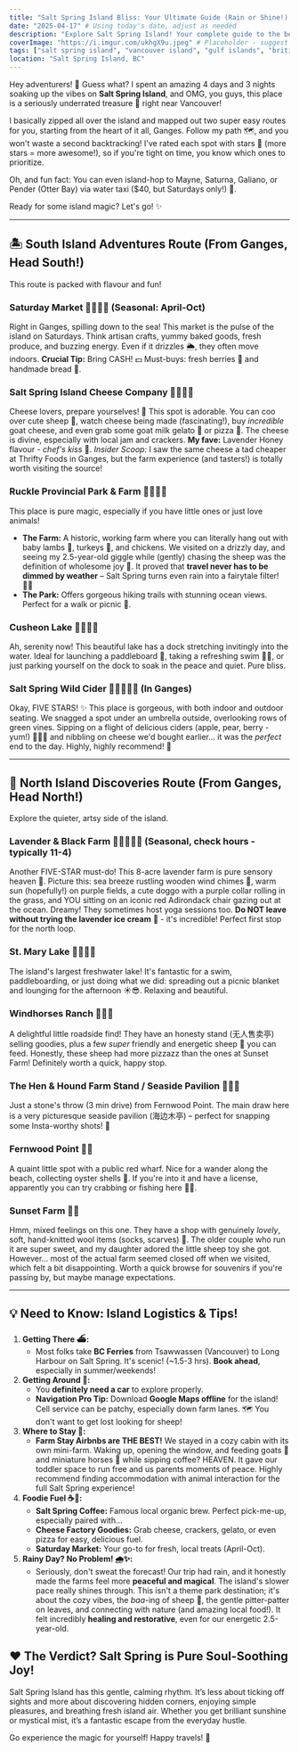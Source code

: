 ```yaml
---
title: "Salt Spring Island Bliss: Your Ultimate Guide (Rain or Shine!) ☀️🌧️🐑"
date: "2025-04-17" # Using today's date, adjust as needed
description: "Explore Salt Spring Island! Your complete guide to the best spots north and south from Ganges, including family fun on rainy days, farm visits, cheese tasting, cider sipping, and stunning nature. Tips included!"
coverImage: "https://i.imgur.com/ukhgX9u.jpeg" # Placeholder - suggest a nice scenic shot or farm animal pic!
tags: ["salt spring island", "vancouver island", "gulf islands", "british columbia", "farm stay", "family travel", "foodie", "things to do", "weekend getaway"]
location: "Salt Spring Island, BC"
---
```


Hey adventurers! 👋 Guess what? I spent an amazing 4 days and 3 nights soaking up the vibes on **Salt Spring Island**, and OMG, you guys, this place is a seriously underrated treasure 💎 right near Vancouver!

I basically zipped all over the island and mapped out two super easy routes for you, starting from the heart of it all, Ganges. Follow my path 🗺️, and you won't waste a second backtracking! I've rated each spot with stars 🌟 (more stars = more awesome!), so if you're tight on time, you know which ones to prioritize.

Oh, and fun fact: You can even island-hop to Mayne, Saturna, Galiano, or Pender (Otter Bay) via water taxi ($40, but Saturdays only!) 🚤.

Ready for some island magic? Let's go! ✨

---

## 🏝️ South Island Adventures Route (From Ganges, Head South!)

This route is packed with flavour and fun!

### **Saturday Market** 🌟🌟🌟🌟 (Seasonal: April-Oct)

Right in Ganges, spilling down to the sea! This market is the pulse of the island on Saturdays. Think artisan crafts, yummy baked goods, fresh produce, and buzzing energy. Even if it drizzles 🌦️, they often move indoors. **Crucial Tip:** Bring CASH! 💵 Must-buys: fresh berries 🍓 and handmade bread 🍞.

### **Salt Spring Island Cheese Company** 🌟🌟🌟🌟

Cheese lovers, prepare yourselves! 🧀 This spot is adorable. You can coo over cute sheep 🐑, watch cheese being made (fascinating!), buy *incredible* goat cheese, and even grab some goat milk gelato 🍦 or pizza 🍕. The cheese is divine, especially with local jam and crackers. **My fave:** Lavender Honey flavour - *chef's kiss* 🤌.
*Insider Scoop:* I saw the same cheese a tad cheaper at Thrifty Foods in Ganges, but the farm experience (and tasters!) is totally worth visiting the source!

### **Ruckle Provincial Park & Farm** 🌟🌟🌟🌟

This place is pure magic, especially if you have little ones or just love animals!
*   **The Farm:** A historic, working farm where you can literally hang out with baby lambs 🐑, turkeys 🦃, and chickens. We visited on a drizzly day, and seeing my 2.5-year-old giggle while (gently) chasing the sheep was the definition of wholesome joy 🥰. It proved that **travel never has to be dimmed by weather** – Salt Spring turns even rain into a fairytale filter! 🧚‍♀️
*   **The Park:** Offers gorgeous hiking trails with stunning ocean views. Perfect for a walk or picnic 🧺.

### **Cusheon Lake** 🌟🌟🌟🌟

Ah, serenity now! This beautiful lake has a dock stretching invitingly into the water. Ideal for launching a paddleboard 🛶, taking a refreshing swim 🏊‍♀️, or just parking yourself on the dock to soak in the peace and quiet. Pure bliss.

### **Salt Spring Wild Cider** 🌟🌟🌟🌟🌟 (In Ganges)

Okay, FIVE STARS! ✨ This place is gorgeous, with both indoor and outdoor seating. We snagged a spot under an umbrella outside, overlooking rows of green vines. Sipping on a flight of delicious ciders (apple, pear, berry - yum!) 🍎🍐🍓 and nibbling on cheese we'd bought earlier... it was the *perfect* end to the day. Highly, highly recommend! 🥂

---

## 🧭 North Island Discoveries Route (From Ganges, Head North!)

Explore the quieter, artsy side of the island.

### **Lavender & Black Farm** 🌟🌟🌟🌟🌟 (Seasonal, check hours - typically 11-4)

Another FIVE-STAR must-do! This 8-acre lavender farm is pure sensory heaven 💜. Picture this: sea breeze rustling wooden wind chimes 🎐, warm sun (hopefully!) on purple fields, a cute doggo with a purple collar rolling in the grass, and YOU sitting on an iconic red Adirondack chair gazing out at the ocean. Dreamy! They sometimes host yoga sessions too. **Do NOT leave without trying the lavender ice cream** 🍧 - it's incredible! Perfect first stop for the north loop.

### **St. Mary Lake** 🌟🌟🌟🌟

The island's largest freshwater lake! It's fantastic for a swim, paddleboarding, or just doing what we did: spreading out a picnic blanket and lounging for the afternoon ☀️😎. Relaxing and beautiful.

### **Windhorses Ranch** 🌟🌟🌟

A delightful little roadside find! They have an honesty stand (无人售卖亭) selling goodies, plus a few *super* friendly and energetic sheep 🐑 you can feed. Honestly, these sheep had more pizzazz than the ones at Sunset Farm! Definitely worth a quick, happy stop.

### **The Hen & Hound Farm Stand / Seaside Pavilion** 🌟🌟🌟

Just a stone's throw (3 min drive) from Fernwood Point. The main draw here is a very picturesque seaside pavilion (海边木亭) – perfect for snapping some Insta-worthy shots! 📸

### **Fernwood Point** 🌟🌟

A quaint little spot with a public red wharf. Nice for a wander along the beach, collecting oyster shells 🐚. If you're into it and have a license, apparently you can try crabbing or fishing here 🦀🎣.

### **Sunset Farm** 🌟🌟

Hmm, mixed feelings on this one. They have a shop with genuinely *lovely*, soft, hand-knitted wool items (socks, scarves) 🧶. The older couple who run it are super sweet, and my daughter adored the little sheep toy she got. However... most of the actual farm seemed closed off when we visited, which felt a bit disappointing. Worth a quick browse for souvenirs if you're passing by, but maybe manage expectations.

---

## 💡 Need to Know: Island Logistics & Tips!

1.  **Getting There ⛴️:**
    *   Most folks take **BC Ferries** from Tsawwassen (Vancouver) to Long Harbour on Salt Spring. It's scenic! (~1.5-3 hrs). **Book ahead**, especially in summer/weekends!
2.  **Getting Around 🚗:**
    *   You **definitely need a car** to explore properly.
    *   **Navigation Pro Tip:** Download **Google Maps offline** for the island! Cell service can be patchy, especially down farm lanes. 🗺️ You don't want to get lost looking for sheep!
3.  **Where to Stay 🏡:**
    *   **Farm Stay Airbnbs are THE BEST!** We stayed in a cozy cabin with its own mini-farm. Waking up, opening the window, and feeding goats 🐐 and miniature horses 🐴 while sipping coffee? HEAVEN. It gave our toddler space to run free and us parents moments of peace. Highly recommend finding accommodation with animal interaction for the full Salt Spring experience!
4.  **Foodie Fuel ☕️🧀:**
    *   **Salt Spring Coffee:** Famous local organic brew. Perfect pick-me-up, especially paired with...
    *   **Cheese Factory Goodies:** Grab cheese, crackers, gelato, or even pizza for easy, delicious fuel.
    *   **Saturday Market:** Your go-to for fresh, local treats (April-Oct).
5.  **Rainy Day? No Problem! 🌧️✨:**
    *   Seriously, don't sweat the forecast! Our trip had rain, and it honestly made the farms feel more **peaceful and magical**. The island's slower pace really shines through. This isn't a theme park destination; it's about the cozy vibes, the *baa*-ing of sheep 🐑, the gentle pitter-patter on leaves, and connecting with nature (and amazing local food!). It felt incredibly **healing and restorative**, even for our energetic 2.5-year-old.

## ❤️ The Verdict? Salt Spring is Pure Soul-Soothing Joy!

Salt Spring Island has this gentle, calming rhythm. It’s less about ticking off sights and more about discovering hidden corners, enjoying simple pleasures, and breathing fresh island air. Whether you get brilliant sunshine or mystical mist, it’s a fantastic escape from the everyday hustle.

Go experience the magic for yourself! Happy travels! 👋